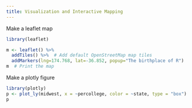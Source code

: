 ```yaml
---
title: Visualization and Interactive Mapping
---
```


Make a leaflet map
```r


library(leaflet)

m <- leaflet() %>%
  addTiles() %>%  # Add default OpenStreetMap map tiles
  addMarkers(lng=174.768, lat=-36.852, popup="The birthplace of R")
m  # Print the map
```

Make a plotly figure
```r
library(plotly)
p <- plot_ly(midwest, x = ~percollege, color = ~state, type = "box")
p
```